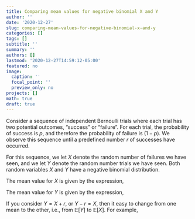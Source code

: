```yaml
---
title: Comparing mean values for negative binomial X and Y
author: ''
date: '2020-12-27'
slug: comparing-mean-values-for-negative-binomial-x-and-y
categories: []
tags: []
subtitle: ''
summary: ''
authors: []
lastmod: '2020-12-27T14:59:12-05:00'
featured: no
image:
  caption: ''
  focal_point: ''
  preview_only: no
projects: []
math: true
draft: true
---
```


Consider a sequence of independent Bernoulli trials where each trial has two potential outcomes, "success" or "failure". For each trial, the probability of success is $p$, and therefore the probability of failure is $(1 − p)$. We observe this sequence until a predefined number $r$ of successes have occurred. 

For this sequence, we let $X$ denote the random number of failures we have seen, and we let $Y$ denote the random number trials we have seen. Both random variables $X$ and $Y$ have a negative binomial distribution.

The mean value for $X$ is given by the expression,

\begin{equation}
\mathbb{E}[X] = \frac {r(1-p)}{p} .
\end{equation}

The mean value for $Y$ is given by the expression,

\begin{equation}
\mathbb{E}[Y] = \frac rp .
\end{equation}

If you consider $Y = X + r,$ or $Y - r = X,$ then it easy to change from one mean to the other, i.e., from $\mathbb{E}[Y]$ to $\mathbb{E}[X].$ For example,

\begin{align}
\mathbb{E}[Y] - r = & \ \frac rp - r      \\\\
                  = & \ \frac {r-rp}{p}   \\\\
                  = & \ \frac {r(1-p)}{p} \\\\
                  = & \ \mathbb{E}[X].
\end{align}




